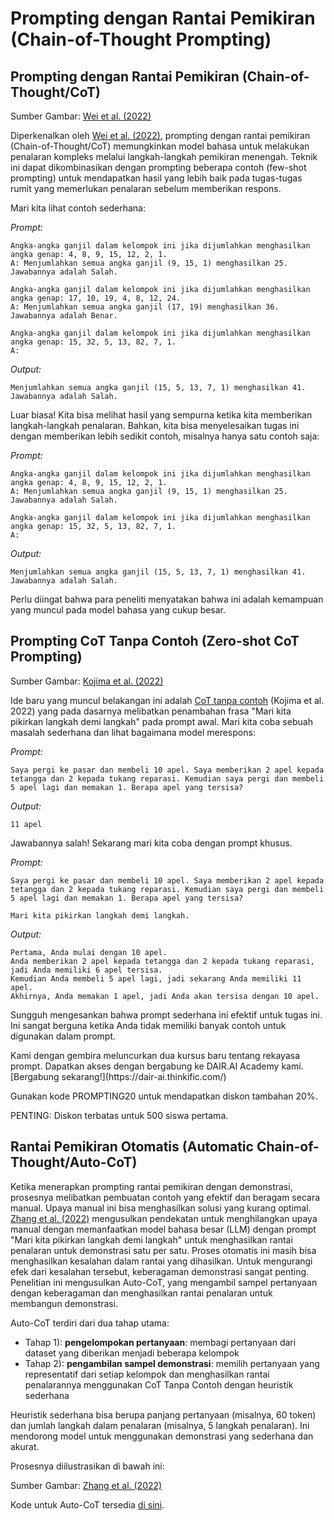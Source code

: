 
# Prompting dengan Rantai Pemikiran (Chain-of-Thought Prompting)


## Prompting dengan Rantai Pemikiran (Chain-of-Thought/CoT)

<Screenshot src={COT} alt="COT" />

Sumber Gambar: [Wei et al. (2022)](https://arxiv.org/abs/2201.11903)

Diperkenalkan oleh [Wei et al. (2022)](https://arxiv.org/abs/2201.11903), prompting dengan rantai pemikiran (Chain-of-Thought/CoT) memungkinkan model bahasa untuk melakukan penalaran kompleks melalui langkah-langkah pemikiran menengah. Teknik ini dapat dikombinasikan dengan prompting beberapa contoh (few-shot prompting) untuk mendapatkan hasil yang lebih baik pada tugas-tugas rumit yang memerlukan penalaran sebelum memberikan respons.

Mari kita lihat contoh sederhana:

*Prompt:*
```
Angka-angka ganjil dalam kelompok ini jika dijumlahkan menghasilkan angka genap: 4, 8, 9, 15, 12, 2, 1.
A: Menjumlahkan semua angka ganjil (9, 15, 1) menghasilkan 25. Jawabannya adalah Salah.

Angka-angka ganjil dalam kelompok ini jika dijumlahkan menghasilkan angka genap: 17, 10, 19, 4, 8, 12, 24.
A: Menjumlahkan semua angka ganjil (17, 19) menghasilkan 36. Jawabannya adalah Benar.

Angka-angka ganjil dalam kelompok ini jika dijumlahkan menghasilkan angka genap: 15, 32, 5, 13, 82, 7, 1. 
A:
```

*Output:*
```
Menjumlahkan semua angka ganjil (15, 5, 13, 7, 1) menghasilkan 41. Jawabannya adalah Salah.
```

Luar biasa! Kita bisa melihat hasil yang sempurna ketika kita memberikan langkah-langkah penalaran. Bahkan, kita bisa menyelesaikan tugas ini dengan memberikan lebih sedikit contoh, misalnya hanya satu contoh saja:

*Prompt:*
```
Angka-angka ganjil dalam kelompok ini jika dijumlahkan menghasilkan angka genap: 4, 8, 9, 15, 12, 2, 1.
A: Menjumlahkan semua angka ganjil (9, 15, 1) menghasilkan 25. Jawabannya adalah Salah.

Angka-angka ganjil dalam kelompok ini jika dijumlahkan menghasilkan angka genap: 15, 32, 5, 13, 82, 7, 1. 
A:
```

*Output:*
```
Menjumlahkan semua angka ganjil (15, 5, 13, 7, 1) menghasilkan 41. Jawabannya adalah Salah.
```

Perlu diingat bahwa para peneliti menyatakan bahwa ini adalah kemampuan yang muncul pada model bahasa yang cukup besar.

## Prompting CoT Tanpa Contoh (Zero-shot CoT Prompting)

<Screenshot src={ZEROCOT} alt="Zero-shot COT" />

Sumber Gambar: [Kojima et al. (2022)](https://arxiv.org/abs/2205.11916)

Ide baru yang muncul belakangan ini adalah [CoT tanpa contoh](https://arxiv.org/abs/2205.11916) (Kojima et al. 2022) yang pada dasarnya melibatkan penambahan frasa "Mari kita pikirkan langkah demi langkah" pada prompt awal. Mari kita coba sebuah masalah sederhana dan lihat bagaimana model merespons:

*Prompt:*
```
Saya pergi ke pasar dan membeli 10 apel. Saya memberikan 2 apel kepada tetangga dan 2 kepada tukang reparasi. Kemudian saya pergi dan membeli 5 apel lagi dan memakan 1. Berapa apel yang tersisa?
```

*Output:*
```
11 apel
```

Jawabannya salah! Sekarang mari kita coba dengan prompt khusus.

*Prompt:*
```
Saya pergi ke pasar dan membeli 10 apel. Saya memberikan 2 apel kepada tetangga dan 2 kepada tukang reparasi. Kemudian saya pergi dan membeli 5 apel lagi dan memakan 1. Berapa apel yang tersisa?

Mari kita pikirkan langkah demi langkah.
```

*Output:*
```
Pertama, Anda mulai dengan 10 apel.
Anda memberikan 2 apel kepada tetangga dan 2 kepada tukang reparasi, jadi Anda memiliki 6 apel tersisa.
Kemudian Anda membeli 5 apel lagi, jadi sekarang Anda memiliki 11 apel.
Akhirnya, Anda memakan 1 apel, jadi Anda akan tersisa dengan 10 apel.
```

Sungguh mengesankan bahwa prompt sederhana ini efektif untuk tugas ini. Ini sangat berguna ketika Anda tidak memiliki banyak contoh untuk digunakan dalam prompt.

<Callout type= "info" emoji="🎉">
Kami dengan gembira meluncurkan dua kursus baru tentang rekayasa prompt. Dapatkan akses dengan bergabung ke DAIR.AI Academy kami. [Bergabung sekarang!](https://dair-ai.thinkific.com/)

Gunakan kode PROMPTING20 untuk mendapatkan diskon tambahan 20%.

PENTING: Diskon terbatas untuk 500 siswa pertama.

</Callout>

## Rantai Pemikiran Otomatis (Automatic Chain-of-Thought/Auto-CoT)

Ketika menerapkan prompting rantai pemikiran dengan demonstrasi, prosesnya melibatkan pembuatan contoh yang efektif dan beragam secara manual. Upaya manual ini bisa menghasilkan solusi yang kurang optimal. [Zhang et al. (2022)](https://arxiv.org/abs/2210.03493) mengusulkan pendekatan untuk menghilangkan upaya manual dengan memanfaatkan model bahasa besar (LLM) dengan prompt "Mari kita pikirkan langkah demi langkah" untuk menghasilkan rantai penalaran untuk demonstrasi satu per satu. Proses otomatis ini masih bisa menghasilkan kesalahan dalam rantai yang dihasilkan. Untuk mengurangi efek dari kesalahan tersebut, keberagaman demonstrasi sangat penting. Penelitian ini mengusulkan Auto-CoT, yang mengambil sampel pertanyaan dengan keberagaman dan menghasilkan rantai penalaran untuk membangun demonstrasi.

Auto-CoT terdiri dari dua tahap utama:

- Tahap 1): **pengelompokan pertanyaan**: membagi pertanyaan dari dataset yang diberikan menjadi beberapa kelompok
- Tahap 2): **pengambilan sampel demonstrasi**: memilih pertanyaan yang representatif dari setiap kelompok dan menghasilkan rantai penalarannya menggunakan CoT Tanpa Contoh dengan heuristik sederhana

Heuristik sederhana bisa berupa panjang pertanyaan (misalnya, 60 token) dan jumlah langkah dalam penalaran (misalnya, 5 langkah penalaran). Ini mendorong model untuk menggunakan demonstrasi yang sederhana dan akurat.

Prosesnya diilustrasikan di bawah ini:

<Screenshot src={AUTOCOT} alt="AUTOCOT" />

Sumber Gambar: [Zhang et al. (2022)](https://arxiv.org/abs/2210.03493)

Kode untuk Auto-CoT tersedia [di sini](https://github.com/amazon-science/auto-cot).

